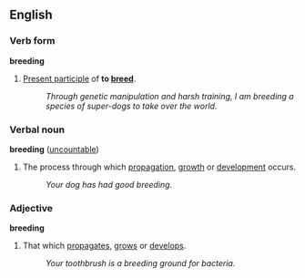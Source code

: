 ==English==
===Verb form===
'''breeding'''
# [[Present participle]] of '''to [[breed]]'''.
#:''Through genetic manipulation and harsh training, I am breeding a species of super-dogs to take over the world.''

===Verbal noun===
'''breeding''' ([[uncountable]])
# The process through which [[propagation]], [[growth]] or [[development]] occurs.
#:''Your dog has had good breeding.''

===Adjective===
'''breeding'''
# That which [[propagates]], [[grows]] or [[develops]].
#:''Your toothbrush is a breeding ground for bacteria.''